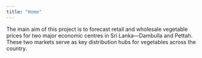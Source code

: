 ```yaml
---
title: "Home"
---
```


The main aim of this project is to forecast retail and wholesale vegetable prices for two major economic centres in Sri Lanka—Dambulla and Pettah. These two markets serve as key distribution hubs for vegetables across the country.
